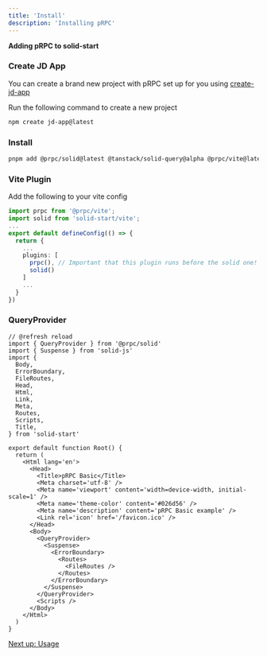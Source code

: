 ```yaml
---
title: 'Install'
description: 'Installing pRPC'
---
```


**Adding pRPC to solid-start**

### Create JD App

You can create a brand new project with pRPC set up for you using [create-jd-app](https://github.com/orjdev/create-jd-app)

Run the following command to create a new project

```sh
npm create jd-app@latest
```

### Install

```sh
pnpm add @prpc/solid@latest @tanstack/solid-query@alpha @prpc/vite@latest
```

### Vite Plugin

Add the following to your vite config

```ts
import prpc from '@prpc/vite';
import solid from 'solid-start/vite';
...
export default defineConfig(() => {
  return {
    ...
    plugins: [
      prpc(), // Important that this plugin runs before the solid one!
      solid()
    ]
    ...
  }
})
```

### QueryProvider

```tsx
// @refresh reload
import { QueryProvider } from '@prpc/solid'
import { Suspense } from 'solid-js'
import {
  Body,
  ErrorBoundary,
  FileRoutes,
  Head,
  Html,
  Link,
  Meta,
  Routes,
  Scripts,
  Title,
} from 'solid-start'

export default function Root() {
  return (
    <Html lang='en'>
      <Head>
        <Title>pRPC Basic</Title>
        <Meta charset='utf-8' />
        <Meta name='viewport' content='width=device-width, initial-scale=1' />
        <Meta name='theme-color' content='#026d56' />
        <Meta name='description' content='pRPC Basic example' />
        <Link rel='icon' href='/favicon.ico' />
      </Head>
      <Body>
        <QueryProvider>
          <Suspense>
            <ErrorBoundary>
              <Routes>
                <FileRoutes />
              </Routes>
            </ErrorBoundary>
          </Suspense>
        </QueryProvider>
        <Scripts />
      </Body>
    </Html>
  )
}
```

[Next up: Usage](/usage)
